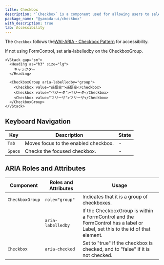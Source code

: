 ```yaml
---
title: Checkbox
description: "`Checkbox` is a component used for allowing users to select one option from multiple choices."
package_name: "@yamada-ui/checkbox"
with_description: true
tab: Accessibility
---
```


The `Checkbox` follows the[WAI-ARIA - Checkbox Pattern](https://www.w3.org/WAI/ARIA/apg/patterns/checkbox) for accessibility.

If not using FormControl, set aria-labelledby on the CheckboxGroup.

```tsx live=false
<VStack gap="sm">
  <Heading as="h3" size="lg">
    キャラクター
  </Heading>

  <CheckboxGroup aria-labelledby="group">
    <Checkbox value="孫悟空">孫悟空</Checkbox>
    <Checkbox value="ベジータ">ベジータ</Checkbox>
    <Checkbox value="フリーザ">フリーザ</Checkbox>
  </CheckboxGroup>
</VStack>
```

## Keyboard Navigation

| Key     | Description                          | State |
| ------- | ------------------------------------ | ----- |
| `Tab`   | Moves focus to the enabled checkbox. | -     |
| `Space` | Checks the focused checkbox.         | -     |

## ARIA Roles and Attributes

| Component       | Roles and Attributes | Usage                                                                                                                      |
| --------------- | -------------------- | -------------------------------------------------------------------------------------------------------------------------- |
| `CheckboxGroup` | `role="group"`       | Indicates that it is a group of checkboxes.                                                                                |
|                 | `aria-labelledby`    | If the CheckboxGroup is within a FormControl and the FormControl has a label or Label, set this to the id of that element. |
| `Checkbox`      | `aria-checked`       | Set to "true" if the checkbox is checked, and to "false" if it is not checked.                                             |
